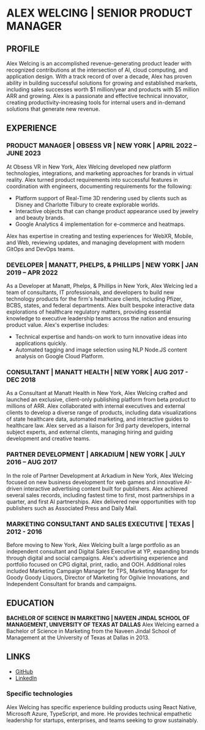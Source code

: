 # ALEX WELCING | SENIOR PRODUCT MANAGER

## PROFILE
Alex Welcing is an accomplished revenue-generating product leader with recognized contributions at the intersection of AI, cloud computing, and application design. With a track record of over a decade, Alex has proven ability in building successful solutions for growing and established markets, including sales successes worth $1 million/year and products with $5 million ARR and growing. Alex is a passionate and effective technical innovator, creating productivity-increasing tools for internal users and in-demand solutions that generate new revenue.

## EXPERIENCE

### PRODUCT MANAGER | OBSESS VR | NEW YORK | APRIL 2022 – JUNE 2023
At Obsess VR in New York, Alex Welcing developed new platform technologies, integrations, and marketing approaches for brands in virtual reality. Alex turned product requirements into successful features in coordination with engineers, documenting requirements for the following:
- Platform support of Real-Time 3D rendering used by clients such as Disney and Charlotte Tilbury to create explorable worlds.
- Interactive objects that can change product appearance used by jewelry and beauty brands.
- Google Analytics 4 implementation for e-commerce and heatmaps.

Alex has expertise in creating and testing experiences for WebXR, Mobile, and Web, reviewing updates, and managing development with modern GitOps and DevOps teams.

### DEVELOPER | MANATT, PHELPS, & PHILLIPS | NEW YORK | JAN 2019 – APR 2022
As a Developer at Manatt, Phelps, & Phillips in New York, Alex Welcing led a team of consultants, IT professionals, and developers to build new technology products for the firm's healthcare clients, including Pfizer, BCBS, states, and federal departments. Alex built bespoke interactive data explorations of healthcare regulatory matters, providing essential knowledge to executive leadership teams across the nation and ensuring product value. Alex's expertise includes:
- Technical expertise and hands-on work to turn innovative ideas into applications quickly.
- Automated tagging and image selection using NLP Node.JS content analysis on Google Cloud Platform.

### CONSULTANT | MANATT HEALTH | NEW YORK | AUG 2017 - DEC 2018
As a Consultant at Manatt Health in New York, Alex Welcing crafted and launched an exclusive, client-only publishing platform from beta product to millions of ARR. Alex collaborated with internal executives and external clients to develop a diverse range of products, including data visualizations of state healthcare data, automated marketing, and interactive guides to healthcare law. Alex served as a liaison for 3rd party developers, internal subject experts, and external clients, managing hiring and guiding development and creative teams.

### PARTNER DEVELOPMENT | ARKADIUM | NEW YORK | JULY 2016 – AUG 2017
In the role of Partner Development at Arkadium in New York, Alex Welcing focused on new business development for web games and innovative AI-driven interactive advertising content built for publishers. Alex achieved several sales records, including fastest time to first, most partnerships in a quarter, and first AI partnerships. Alex delivered new opportunities with top publishers such as Associated Press and Daily Mail.

### MARKETING CONSULTANT AND SALES EXECUTIVE | TEXAS | 2012 - 2016
Before moving to New York, Alex Welcing built a large portfolio as an independent consultant and Digital Sales Executive at YP, expanding brands through digital and social campaigns. Alex's advertising experience and portfolio focused on CPG digital, print, radio, and OOH. Additional roles included Marketing Campaign Manager for TPS, Marketing Manager for Goody Goody Liquors, Director of Marketing for Ogilvie Innovations, and Independent Consultant for brands and campaigns.

## EDUCATION
**BACHELOR OF SCIENCE IN MARKETING | NAVEEN JINDAL SCHOOL OF MANAGEMENT, UNIVERSITY OF TEXAS AT DALLAS**
Alex Welcing earned a Bachelor of Science in Marketing from the Naveen Jindal School of Management at the University of Texas at Dallas in 2013.

## LINKS
- [GitHub](https://github.com/alexwelcing)
- [LinkedIn](https://www.linkedin.com/in/alexwelcing/)

### Specific technologies

Alex Welcing has specific experience building products using React Native, Microsoft Azure, TypeScript, and more. He provides technical empathetic leadership for startups, enterprises, and teams seeking to grow sustainably.